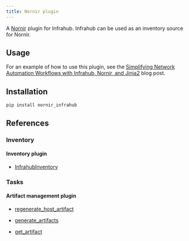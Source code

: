 ```yaml
---
title: Nornir plugin
---
```


A [Nornir](https://github.com/nornir-automation/nornir) plugin for Infrahub. Infrahub can be used as an inventory source for Nornir.

## Usage

For an example of how to use this plugin, see the [Simplifying Network Automation Workflows with Infrahub, Nornir, and Jinja2](https://www.opsmill.com/simplifying-network-automation-workflows-with-infrahub-nornir-and-jinja2/) blog post.

## Installation

```console
pip install nornir_infrahub
```

## References

### Inventory

#### Inventory plugin

- [InfrahubInventory](./references/plugins/infrahub_inventory.mdx#infrahubinventory)

### Tasks

#### Artifact management plugin

- [regenerate_host_artifact](./references/plugins/artifact_tasks.mdx#regenerate_host_artifact)

- [generate_artifacts](./references/plugins/artifact_tasks.mdx#generate_artifacts)

- [get_artifact](./references/plugins/artifact_tasks.mdx#get_artifact)

